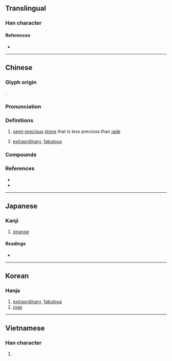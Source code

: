 {{character info}}
==Translingual==

===Han character===
{{Han char|rn=96|rad=玉|as=10|sn=14|four=16113|canj=MGHUI|ids=⿰𤣩鬼}}

====References====
* {{Han ref|kx=0739.160|dkj=21164|dj=1149.210|hdz=21127.060|uh=7470|ud=29808|bh=BAC0|bd=47808}}

----

==Chinese==
{{zh-forms|alt=瓌,璝}}

===Glyph origin===
{{Han etym}}
{{Han compound|玉|alt1=𤣩|鬼|ls=psc|c1=s|t1=jade|c2=p}}.

===Pronunciation===
{{zh-pron
|m=guī
|c=gwai1,gwai3
|j=gui3
|mn=ml:kui/kùi
|mn_note=kui - literary; kùi - vernacular (俗)
|mc=y
|oc=y
|cat=n,a
}}

===Definitions===
{{zh-hanzi}}

# {{zh-obsolete}} [[semi-precious]] [[stone]] that is less precious than [[jade]]
# {{zh-obsolete}} [[extraordinary]], [[fabulous]]
#: {{zh-x|瑰寶|treasure}}

===Compounds===
{{zh-der|奇文瑰句|奇節瑰行|玫瑰|玫瑰紅|玫瑰花|瑰儒|瑰奇|瑰姿|瑰寶|瑰岸|瑰怪|瑰意琦行|瑰瑋|瑰異|瑰禽怪獸|瑰詭|瑰逸|瑰邁|瑰麗|瓊瑰|節行瑰奇|迷你玫瑰|玫瑰灣}}

===References===
* {{R:yue:Hanzi}}
* {{R:twedu|A02597}}

----

==Japanese==

===Kanji===
{{ja-kanji|grade=|rs=玉10}}

# [[strange]]

====Readings====
* {{ja-readings
|goon=け
|kanon=かい
|kun=たま-, めずら-し.い
|nanori=
}}

----

==Korean==

===Hanja===
{{ko-hanja|hangeul=괴|eumhun=|rv=goe|mr=koe|y=koy}}

# [[extraordinary]], [[fabulous]]
# [[rose]]

----

==Vietnamese==

===Han character===
{{vi-hantu|[[côi]], [[khôi]]|rs=玉10}}

# {{rfdef|vi|sort=玉10}}